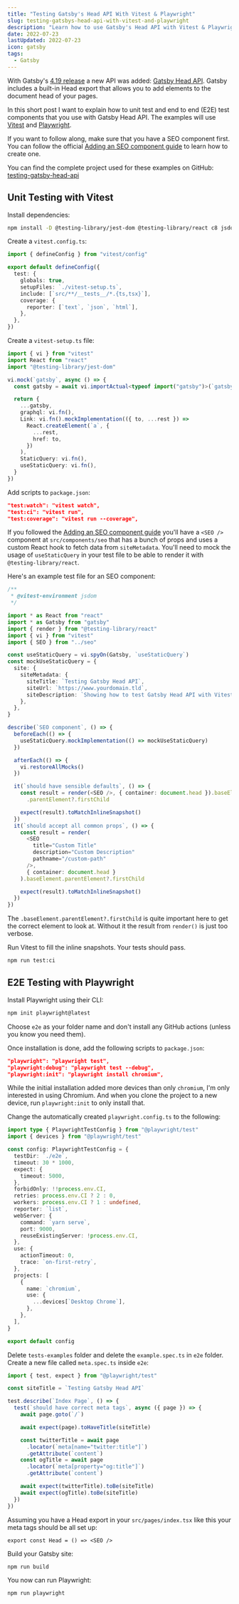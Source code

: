 ```yaml
---
title: "Testing Gatsby's Head API With Vitest & Playwright"
slug: testing-gatsbys-head-api-with-vitest-and-playwright
description: "Learn how to use Gatsby's Head API with Vitest & Playwright the right way. You'll have unit tested and E2E tested your components in no time."
date: 2022-07-23
lastUpdated: 2022-07-23
icon: gatsby
tags:
  - Gatsby
---
```


With Gatsby's [4.19 release](https://www.gatsbyjs.com/docs/reference/release-notes/v4.19/) a new API was added: [Gatsby Head API](https://www.gatsbyjs.com/docs/reference/built-in-components/gatsby-head/). Gatsby includes a built-in Head export that allows you to add elements to the document head of your pages.

In this short post I want to explain how to unit test and end to end (E2E) test components that you use with Gatsby Head API. The examples will use [Vitest](https://vitest.dev/) and [Playwright](https://playwright.dev/).

If you want to follow along, make sure that you have a SEO component first. You can follow the official [Adding an SEO component guide](https://www.gatsbyjs.com/docs/how-to/adding-common-features/adding-seo-component) to learn how to create one.

You can find the complete project used for these examples on GitHub: [testing-gatsby-head-api](https://github.com/LekoArts/testing-gatsby-head-api)

## Unit Testing with Vitest

Install dependencies:

```sh
npm install -D @testing-library/jest-dom @testing-library/react c8 jsdom vitest
```

Create a `vitest.config.ts`:

```ts {{ title: 'vitest.config.ts' }}
import { defineConfig } from "vitest/config"

export default defineConfig({
  test: {
    globals: true,
    setupFiles: `./vitest-setup.ts`,
    include: [`src/**/__tests__/*.{ts,tsx}`],
    coverage: {
      reporter: [`text`, `json`, `html`],
    },
  },
})
```

Create a `vitest-setup.ts` file:

```ts {{ title: 'vitest-setup.ts' }}
import { vi } from "vitest"
import React from "react"
import "@testing-library/jest-dom"

vi.mock(`gatsby`, async () => {
  const gatsby = await vi.importActual<typeof import("gatsby")>(`gatsby`)

  return {
    ...gatsby,
    graphql: vi.fn(),
    Link: vi.fn().mockImplementation(({ to, ...rest }) =>
      React.createElement(`a`, {
        ...rest,
        href: to,
      })
    ),
    StaticQuery: vi.fn(),
    useStaticQuery: vi.fn(),
  }
})
```

Add scripts to `package.json`:

```json {{ title: 'package.json' }}
"test:watch": "vitest watch",
"test:ci": "vitest run",
"test:coverage": "vitest run --coverage",
```

If you followed the [Adding an SEO component guide](https://www.gatsbyjs.com/docs/how-to/adding-common-features/adding-seo-component) you'll have a `<SEO />` component at `src/components/seo` that has a bunch of props and uses a custom React hook to fetch data from `siteMetadata`. You'll need to mock the usage of `useStaticQuery` in your test file to be able to render it with `@testing-library/react`.

Here's an example test file for an SEO component:

```ts {{ title: 'src/components/__tests__/seo.tsx' }}
/**
 * @vitest-environment jsdom
 */

import * as React from "react"
import * as Gatsby from "gatsby"
import { render } from "@testing-library/react"
import { vi } from "vitest"
import { SEO } from "../seo"

const useStaticQuery = vi.spyOn(Gatsby, `useStaticQuery`)
const mockUseStaticQuery = {
  site: {
    siteMetadata: {
      siteTitle: `Testing Gatsby Head API`,
      siteUrl: `https://www.yourdomain.tld`,
      siteDescription: `Showing how to test Gatsby Head API with Vitest and Playwright`,
    },
  },
}

describe(`SEO component`, () => {
  beforeEach(() => {
    useStaticQuery.mockImplementation(() => mockUseStaticQuery)
  })

  afterEach(() => {
    vi.restoreAllMocks()
  })

  it(`should have sensible defaults`, () => {
    const result = render(<SEO />, { container: document.head }).baseElement
      .parentElement?.firstChild

    expect(result).toMatchInlineSnapshot()
  })
  it(`should accept all common props`, () => {
    const result = render(
      <SEO
        title="Custom Title"
        description="Custom Description"
        pathname="/custom-path"
      />,
      { container: document.head }
    ).baseElement.parentElement?.firstChild

    expect(result).toMatchInlineSnapshot()
  })
})
```

The `.baseElement.parentElement?.firstChild` is quite important here to get the correct element to look at. Without it the result from `render()` is just too verbose.

Run Vitest to fill the inline snapshots. Your tests should pass.

```sh
npm run test:ci
```

## E2E Testing with Playwright

Install Playwright using their CLI:

```sh
npm init playwright@latest
```

Choose `e2e` as your folder name and don't install any GitHub actions (unless you know you need them).

Once installation is done, add the following scripts to `package.json`:

```json {{ title: 'package.json' }}
"playwright": "playwright test",
"playwright:debug": "playwright test --debug",
"playwright:init": "playwright install chromium",
```

While the initial installation added more devices than only `chromium`, I'm only interested in using Chromium. And when you clone the project to a new device, run `playwright:init` to only install that.

Change the automatically created `playwright.config.ts` to the following:

```ts {{ title: 'playwright.config.ts' }}
import type { PlaywrightTestConfig } from "@playwright/test"
import { devices } from "@playwright/test"

const config: PlaywrightTestConfig = {
  testDir: `./e2e`,
  timeout: 30 * 1000,
  expect: {
    timeout: 5000,
  },
  forbidOnly: !!process.env.CI,
  retries: process.env.CI ? 2 : 0,
  workers: process.env.CI ? 1 : undefined,
  reporter: `list`,
  webServer: {
    command: `yarn serve`,
    port: 9000,
    reuseExistingServer: !process.env.CI,
  },
  use: {
    actionTimeout: 0,
    trace: `on-first-retry`,
  },
  projects: [
    {
      name: `chromium`,
      use: {
        ...devices[`Desktop Chrome`],
      },
    },
  ],
}

export default config
```

Delete `tests-examples` folder and delete the `example.spec.ts` in `e2e` folder. Create a new file called `meta.spec.ts` inside `e2e`:

```ts {{ title: 'e2e/meta.spec.ts' }}
import { test, expect } from "@playwright/test"

const siteTitle = `Testing Gatsby Head API`

test.describe(`Index Page`, () => {
  test(`should have correct meta tags`, async ({ page }) => {
    await page.goto(`/`)

    await expect(page).toHaveTitle(siteTitle)

    const twitterTitle = await page
      .locator(`meta[name="twitter:title"]`)
      .getAttribute(`content`)
    const ogTitle = await page
      .locator(`meta[property="og:title"]`)
      .getAttribute(`content`)

    await expect(twitterTitle).toBe(siteTitle)
    await expect(ogTitle).toBe(siteTitle)
  })
})
```

Assuming you have a Head export in your `src/pages/index.tsx` like this your meta tags should be all set up:

```tsx
export const Head = () => <SEO />
```

Build your Gatsby site:

```sh
npm run build
```

You now can run Playwright:

```sh
npm run playwright
```
